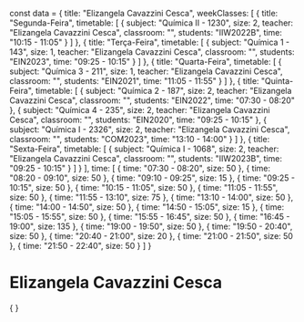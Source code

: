 const data = {
  title: "Elizangela Cavazzini Cesca",
  weekClasses: [
    {
      title: "Segunda-Feira",
      timetable: [
        {
          subject: "Química II - 1230",
          size: 2,
          teacher: "Elizangela Cavazzini Cesca",
          classroom: "",
          students: "IIW2022B",
          time: "10:15 - 11:05"
        }
      ]
    },
    {
      title: "Terça-Feira",
      timetable: [
        {
          subject: "Química 1 - 143",
          size: 1,
          teacher: "Elizangela Cavazzini Cesca",
          classroom: "",
          students: "EIN2023",
          time: "09:25 - 10:15"
        }
      ]
    },
    {
      title: "Quarta-Feira",
      timetable: [
        {
          subject: "Química 3 - 211",
          size: 1,
          teacher: "Elizangela Cavazzini Cesca",
          classroom: "",
          students: "EIN2021",
          time: "11:05 - 11:55"
        }
      ]
    },
    {
      title: "Quinta-Feira",
      timetable: [
        {
          subject: "Química 2 - 187",
          size: 2,
          teacher: "Elizangela Cavazzini Cesca",
          classroom: "",
          students: "EIN2022",
          time: "07:30 - 08:20"
        },
        {
          subject: "Química 4 - 235",
          size: 2,
          teacher: "Elizangela Cavazzini Cesca",
          classroom: "",
          students: "EIN2020",
          time: "09:25 - 10:15"
        },
        {
          subject: "Química I - 2326",
          size: 2,
          teacher: "Elizangela Cavazzini Cesca",
          classroom: "",
          students: "COM2023",
          time: "13:10 - 14:00"
        }
      ]
    },
    {
      title: "Sexta-Feira",
      timetable: [
        {
          subject: "Química I - 1068",
          size: 2,
          teacher: "Elizangela Cavazzini Cesca",
          classroom: "",
          students: "IIW2023B",
          time: "09:25 - 10:15"
        }
      ]
    }
  ],
  time: [
    {
      time: "07:30 - 08:20",
      size: 50
    },
    {
      time: "08:20 - 09:10",
      size: 50
    },
    {
      time: "09:10 - 09:25",
      size: 15
    },
    {
      time: "09:25 - 10:15",
      size: 50
    },
    {
      time: "10:15 - 11:05",
      size: 50
    },
    {
      time: "11:05 - 11:55",
      size: 50
    },
    {
      time: "11:55 - 13:10",
      size: 75
    },
    {
      time: "13:10 - 14:00",
      size: 50
    },
    {
      time: "14:00 - 14:50",
      size: 50
    },
    {
      time: "14:50 - 15:05",
      size: 15
    },
    {
      time: "15:05 - 15:55",
      size: 50
    },
    {
      time: "15:55 - 16:45",
      size: 50
    },
    {
      time: "16:45 - 19:00",
      size: 135
    },
    {
      time: "19:00 - 19:50",
      size: 50
    },
    {
      time: "19:50 - 20:40",
      size: 50
    },
    {
      time: "20:40 - 21:00",
      size: 20
    },
    {
      time: "21:00 - 21:50",
      size: 50
    },
    {
      time: "21:50 - 22:40",
      size: 50
    }
  ]
}

# Elizangela Cavazzini Cesca

<div>
    {
        <Grid
            title={data.title} 
            weekClasses={data.weekClasses} 
            time={data.time}
        />
    }
</div>
